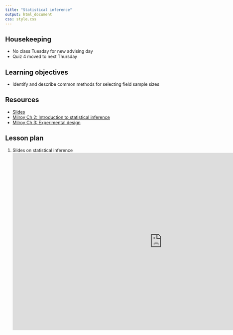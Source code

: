 ```yaml
---
title: "Statistical inference"
output: html_document
css: style.css
---
```

## Housekeeping

* No class Tuesday for new advising day 
* Quiz 4 moved to next Thursday 

## Learning objectives

* Identify and describe common methods for selecting field sample sizes 

## Resources

* [Slides](https://docs.google.com/presentation/d/18XPK329SL4EcbvN1hFl57cAvKtRM1QyzDkTqTKxEVLk/)
* [Milroy Ch 2: Introduction to statistical inference](https://mrne392.github.io/lesson-plans/readings/Milroy_Ch2.pdf)
* [Milroy Ch 3: Experimental design](https://mrne392.github.io/lesson-plans/readings/Milroy_Ch3.pdf)

## Lesson plan

1. Slides on statistical inference
<iframe src="https://docs.google.com/presentation/d/18XPK329SL4EcbvN1hFl57cAvKtRM1QyzDkTqTKxEVLk/embed?start=false&loop=false&delayms=3000" frameborder="0" width="960" height="569" allowfullscreen="true" mozallowfullscreen="true" webkitallowfullscreen="true" data-external="1"></iframe>
    
    
    
